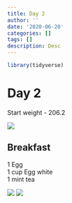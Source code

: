 ```yaml
---
title: Day 2
author: ''
date: '2020-06-20'
categories: []
tags: []
description: Desc
---
```


```r
library(tidyverse)

```

# Day 2

Start weight - 206.2

![](/img/wt1.jpg)

## Breakfast

1 Egg<br>
1 cup Egg white<br>
1 mint tea

![](/img/tea2.jpg)
![](/img/breakfast2.jpg)